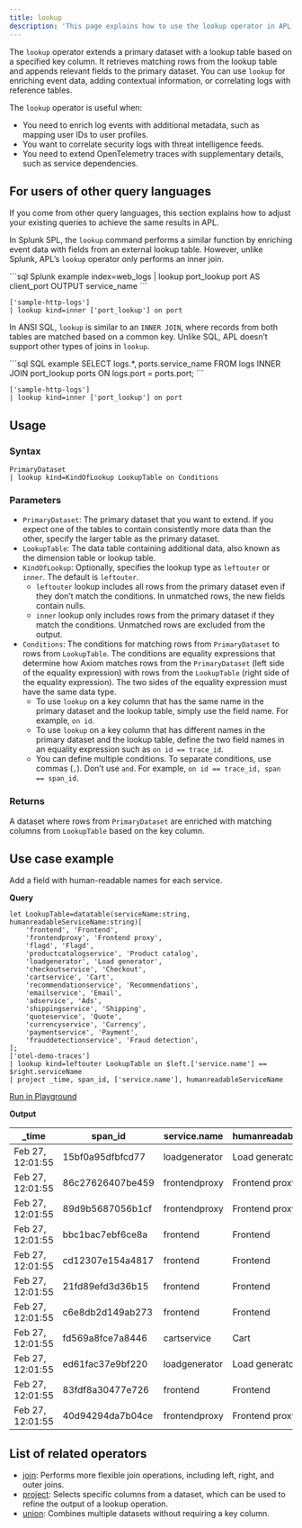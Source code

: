 ```yaml
---
title: lookup
description: 'This page explains how to use the lookup operator in APL.'
---
```


The `lookup` operator extends a primary dataset with a lookup table based on a specified key column. It retrieves matching rows from the lookup table and appends relevant fields to the primary dataset. You can use `lookup` for enriching event data, adding contextual information, or correlating logs with reference tables.

The `lookup` operator is useful when:

- You need to enrich log events with additional metadata, such as mapping user IDs to user profiles.
- You want to correlate security logs with threat intelligence feeds.
- You need to extend OpenTelemetry traces with supplementary details, such as service dependencies.

## For users of other query languages

If you come from other query languages, this section explains how to adjust your existing queries to achieve the same results in APL.

<AccordionGroup>
<Accordion title="Splunk SPL users">

In Splunk SPL, the `lookup` command performs a similar function by enriching event data with fields from an external lookup table. However, unlike Splunk, APL’s `lookup` operator only performs an inner join.

<CodeGroup>
```sql Splunk example
index=web_logs | lookup port_lookup port AS client_port OUTPUT service_name
```

```kusto APL equivalent
['sample-http-logs']
| lookup kind=inner ['port_lookup'] on port
```
</CodeGroup>

</Accordion>
<Accordion title="ANSI SQL users">

In ANSI SQL, `lookup` is similar to an `INNER JOIN`, where records from both tables are matched based on a common key. Unlike SQL, APL doesn’t support other types of joins in `lookup`.

<CodeGroup>
```sql SQL example
SELECT logs.*, ports.service_name 
FROM logs
INNER JOIN port_lookup ports ON logs.port = ports.port;
```

```kusto APL equivalent
['sample-http-logs']
| lookup kind=inner ['port_lookup'] on port
```
</CodeGroup>

</Accordion>
</AccordionGroup>

## Usage

### Syntax

```kusto
PrimaryDataset
| lookup kind=KindOfLookup LookupTable on Conditions
```

### Parameters

- `PrimaryDataset`: The primary dataset that you want to extend. If you expect one of the tables to contain consistently more data than the other, specify the larger table as the primary dataset.
- `LookupTable`: The data table containing additional data, also known as the dimension table or lookup table.
- `KindOfLookup`: Optionally, specifies the lookup type as `leftouter` or `inner`. The default is `leftouter`.
    - `leftouter` lookup includes all rows from the primary dataset even if they don’t match the conditions. In unmatched rows, the new fields contain nulls.
    - `inner` lookup only includes rows from the primary dataset if they match the conditions. Unmatched rows are excluded from the output.
- `Conditions`: The conditions for matching rows from `PrimaryDataset` to rows from `LookupTable`. The conditions are equality expressions that determine how Axiom matches rows from the `PrimaryDataset` (left side of the equality expression) with rows from the `LookupTable` (right side of the equality expression). The two sides of the equality expression must have the same data type.
    - To use `lookup` on a key column that has the same name in the primary dataset and the lookup table, simply use the field name. For example, `on id`.
    - To use `lookup` on a key column that has different names in the primary dataset and the lookup table, define the two field names in an equality expression such as `on id == trace_id`.
    - You can define multiple conditions. To separate conditions, use commas (`,`). Don’t use `and`. For example, `on id == trace_id, span == span_id`.

### Returns

A dataset where rows from `PrimaryDataset` are enriched with matching columns from `LookupTable` based on the key column.

## Use case example

Add a field with human-readable names for each service.

**Query**

```kusto
let LookupTable=datatable(serviceName:string, humanreadableServiceName:string)[
	'frontend', 'Frontend',
	'frontendproxy', 'Frontend proxy',
	'flagd', 'Flagd',
	'productcatalogservice', 'Product catalog',
	'loadgenerator', 'Load generator',
	'checkoutservice', 'Checkout',
	'cartservice', 'Cart',
	'recommendationservice', 'Recommendations',
	'emailservice', 'Email',
	'adservice', 'Ads',
	'shippingservice', 'Shipping',
	'quoteservice', 'Quote',
	'currencyservice', 'Currency',
	'paymentservice', 'Payment',
	'frauddetectionservice', 'Fraud detection',
];
['otel-demo-traces']
| lookup kind=leftouter LookupTable on $left.['service.name'] == $right.serviceName
| project _time, span_id, ['service.name'], humanreadableServiceName
```

[Run in Playground](https://play.axiom.co/axiom-play-qf1k/query?initForm=%7B%22apl%22%3A%22let%20LookupTable%3Ddatatable(serviceName%3Astring%2C%20humanreadableServiceName%3Astring)%5B%20'frontend'%2C%20'Frontend'%2C%20'frontendproxy'%2C%20'Frontend%20proxy'%2C%20'flagd'%2C%20'Flagd'%2C%20'productcatalogservice'%2C%20'Product%20catalog'%2C%20'loadgenerator'%2C%20'Load%20generator'%2C%20'checkoutservice'%2C%20'Checkout'%2C%20'cartservice'%2C%20'Cart'%2C%20'recommendationservice'%2C%20'Recommendations'%2C%20'emailservice'%2C%20'Email'%2C%20'adservice'%2C%20'Ads'%2C%20'shippingservice'%2C%20'Shipping'%2C%20'quoteservice'%2C%20'Quote'%2C%20'currencyservice'%2C%20'Currency'%2C%20'paymentservice'%2C%20'Payment'%2C%20'frauddetectionservice'%2C%20'Fraud%20detection'%2C%20%5D%3B%20%5B'otel-demo-traces'%5D%20%7C%20lookup%20kind%3Dleftouter%20LookupTable%20on%20%24left.%5B'service.name'%5D%20%3D%3D%20%24right.serviceName%20%7C%20project%20_time%2C%20span_id%2C%20%5B'service.name'%5D%2C%20humanreadableServiceName%22%7D)

**Output**

| _time            | span_id                 | service.name         | humanreadableServiceName |
|------------------|-------------------------|----------------------|--------------------------|
| Feb 27, 12:01:55 | 15bf0a95dfbfcd77  | loadgenerator  | Load generator     |
| Feb 27, 12:01:55 | 86c27626407be459  | frontendproxy  | Frontend proxy     |
| Feb 27, 12:01:55 | 89d9b5687056b1cf  | frontendproxy  | Frontend proxy     |
| Feb 27, 12:01:55 | bbc1bac7ebf6ce8a  | frontend       | Frontend           |
| Feb 27, 12:01:55 | cd12307e154a4817  | frontend       | Frontend           |
| Feb 27, 12:01:55 | 21fd89efd3d36b15  | frontend       | Frontend           |
| Feb 27, 12:01:55 | c6e8db2d149ab273  | frontend       | Frontend           |
| Feb 27, 12:01:55 | fd569a8fce7a8446  | cartservice    | Cart               |
| Feb 27, 12:01:55 | ed61fac37e9bf220  | loadgenerator  | Load generator     |
| Feb 27, 12:01:55 | 83fdf8a30477e726  | frontend       | Frontend           |
| Feb 27, 12:01:55 | 40d94294da7b04ce  | frontendproxy  | Frontend proxy     |

## List of related operators

- [join](/apl/tabular-operators/join-operator): Performs more flexible join operations, including left, right, and outer joins.
- [project](/apl/tabular-operators/project-operator): Selects specific columns from a dataset, which can be used to refine the output of a lookup operation.
- [union](/apl/tabular-operators/union-operator): Combines multiple datasets without requiring a key column.